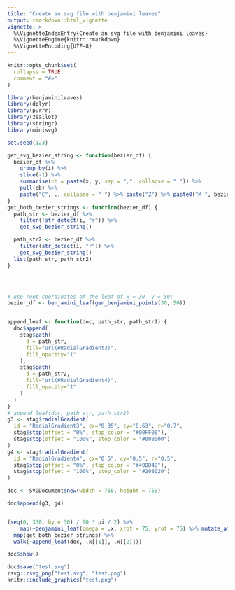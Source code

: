 ```yaml
---
title: "Create an svg file with benjamini leaves"
output: rmarkdown::html_vignette
vignette: >
  %\VignetteIndexEntry{Create an svg file with benjamini leaves}
  %\VignetteEngine{knitr::rmarkdown}
  %\VignetteEncoding{UTF-8}
---
```


```r
knitr::opts_chunk$set(
  collapse = TRUE,
  comment = "#>"
)
```

```r
library(benjaminileaves)
library(dplyr)
library(purrr)
library(zeallot)
library(stringr)
library(minisvg)

set.seed(123)
```

```r
get_svg_bezier_string <- function(bezier_df) {
  bezier_df %>%
    group_by(i) %>%
    slice(-1) %>%
    summarise(cb = paste(x, y, sep = ",", collapse = " ")) %>%
    pull(cb) %>%
    paste("C", ., collapse = " ") %>% paste("Z") %>% paste0("M ", bezier_df$x[1], ",", bezier_df$y[1], " ", .)
}
get_both_bezier_strings <- function(bezier_df) {
  path_str <- bezier_df %>%
    filter(!str_detect(i, "r")) %>%
    get_svg_bezier_string()

  path_str2 <- bezier_df %>%
    filter(str_detect(i, "r")) %>%
    get_svg_bezier_string()
  list(path_str, path_str2)
}




# use root coordinates of the leaf of x = 30  y = 50:
bezier_df <- benjamini_leaf(gen_benjamini_points(30, 50))


append_leaf <- function(doc, path_str, path_str2) {
  doc$append(
    stag$path(
      d = path_str,
      fill="url(#RadialGradient3)",
      fill_opacity="1"
    ),
    stag$path(
      d = path_str2,
      fill="url(#RadialGradient4)",
      fill_opacity="1"
    )
  )
}
# append_leaf(doc, path_str, path_str2)
g3 <- stag$radialGradient(
  id = "RadialGradient3", cx="0.35", cy="0.63", r="0.7",
  stag$stop(offset = "0%", stop_color = "#00FF00"),
  stag$stop(offset = "100%", stop_color = "#008000")
)
g4 <- stag$radialGradient(
  id = "RadialGradient4", cx="0.5", cy="0.5", r="0.5",
  stag$stop(offset = "0%", stop_color = "#40DD40"),
  stag$stop(offset = "100%", stop_color = "#208020")
)

doc <- SVGDocument$new(width = 750, height = 750)

doc$append(g3, g4)


(seq(0, 330, by = 30) / 90 * pi / 2) %>%
    map(~benjamini_leaf(omega = .x, xrot = 75, yrot = 75) %>% mutate_at(c("x", "y"), ~ . * 5)) %>%
  map(get_both_bezier_strings) %>%
  walk(~append_leaf(doc, .x[[1]], .x[[2]]))
```


```r
doc$show()

```

```r
doc$save("test.svg")
rsvg::rsvg_png("test.svg", "test.png")
knitr::include_graphics("test.png")
```


